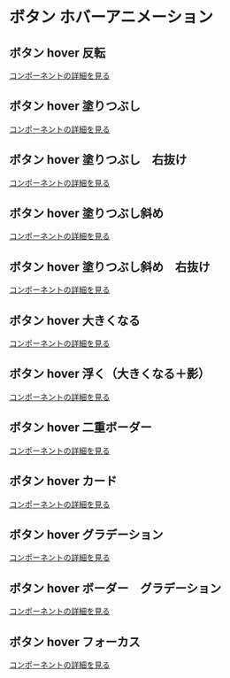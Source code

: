 # ボタン ホバーアニメーション


## ボタン hover 反転

<Story id="hover-button--inversion" />

[コンポーネントの詳細を見る](/story/hover-button--inversion)

## ボタン hover 塗りつぶし

<Story id="hover-button--fill" />

[コンポーネントの詳細を見る](/story/hover-button--fill)

## ボタン hover 塗りつぶし　右抜け

<Story id="hover-button--fill-toright" />

[コンポーネントの詳細を見る](/story/hover-button--fill-toright)

## ボタン hover 塗りつぶし斜め

<Story id="hover-button--fill-skew" />

[コンポーネントの詳細を見る](/story/hover-button--fill-skew)

## ボタン hover 塗りつぶし斜め　右抜け

<Story id="hover-button--fill-skew-toright" />

[コンポーネントの詳細を見る](/story/hover-button--fill-skew-toright)

## ボタン hover 大きくなる

<Story id="hover-button--bulk-up" />

[コンポーネントの詳細を見る](/story/hover-button--bulk-up)

## ボタン hover 浮く（大きくなる＋影）

<Story id="hover-button--float" />

[コンポーネントの詳細を見る](/story/hover-button--float)

## ボタン hover 二重ボーダー

<Story id="hover-button--double-border" />

[コンポーネントの詳細を見る](/story/hover-button--double-border)

## ボタン hover カード

<Story id="hover-button--card" />

[コンポーネントの詳細を見る](/story/hover-button--card)

## ボタン hover グラデーション

<Story id="hover-button--gradation" />

[コンポーネントの詳細を見る](/story/hover-button--gradation)

## ボタン hover ボーダー　グラデーション

<Story id="hover-button--gradation-border" />

[コンポーネントの詳細を見る](/story/hover-button--gradation-border)

## ボタン hover フォーカス

<Story id="hover-button--focus" />

[コンポーネントの詳細を見る](/story/hover-button--focus)
